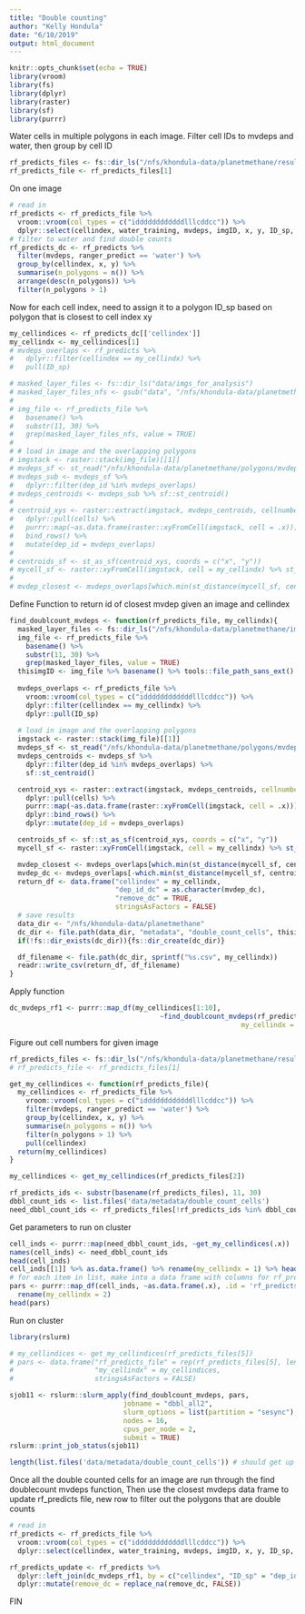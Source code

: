```yaml
---
title: "Double counting"
author: "Kelly Hondula"
date: "6/10/2019"
output: html_document
---
```


```r
knitr::opts_chunk$set(echo = TRUE)
library(vroom)
library(fs)
library(dplyr)
library(raster)
library(sf)
library(purrr)
```

Water cells in multiple polygons in each image. Filter cell IDs to mvdeps and water, then group by cell ID

```r
rf_predicts_files <- fs::dir_ls("/nfs/khondula-data/planetmethane/results/rf_predicts_noEHW_pixels")
rf_predicts_file <- rf_predicts_files[1]
```

On one image

```r
# read in
rf_predicts <- rf_predicts_file %>% 
  vroom::vroom(col_types = c("iddddddddddddlllcddcc")) %>%
  dplyr::select(cellindex, water_training, mvdeps, imgID, x, y, ID_sp, ranger_predict)
# filter to water and find double counts
rf_predicts_dc <- rf_predicts %>% 
  filter(mvdeps, ranger_predict == 'water') %>% 
  group_by(cellindex, x, y) %>%
  summarise(n_polygons = n()) %>% 
  arrange(desc(n_polygons)) %>% 
  filter(n_polygons > 1)
```

Now for each cell index, need to assign it to a polygon ID_sp based on polygon that is closest to cell index xy
```r
my_cellindices <- rf_predicts_dc[['cellindex']]
my_cellindx <- my_cellindices[1]
# mvdeps_overlaps <- rf_predicts %>% 
#   dplyr::filter(cellindex == my_cellindx) %>%
#   pull(ID_sp)
```

```r
# masked_layer_files <- fs::dir_ls("data/imgs_for_analysis")
# masked_layer_files_nfs <- gsub("data", "/nfs/khondula-data/planetmethane", masked_layer_files)
# 
# img_file <- rf_predicts_file %>%
#   basename() %>% 
#   substr(11, 30) %>%
#   grep(masked_layer_files_nfs, value = TRUE)
# 
# # load in image and the overlapping polygons
# imgstack <- raster::stack(img_file)[[1]]
# mvdeps_sf <- st_read("/nfs/khondula-data/planetmethane/polygons/mvdeps_buff20_inNLCD.shp")
# mvdeps_sub <- mvdeps_sf %>%
#   dplyr::filter(dep_id %in% mvdeps_overlaps)
# mvdeps_centroids <- mvdeps_sub %>% sf::st_centroid()
# 
# centroid_xys <- raster::extract(imgstack, mvdeps_centroids, cellnumbers = TRUE, df = TRUE) %>%
#   dplyr::pull(cells) %>%
#   purrr::map(~as.data.frame(raster::xyFromCell(imgstack, cell = .x))) %>% 
#   bind_rows() %>% 
#   mutate(dep_id = mvdeps_overlaps) 
# 
# centroids_sf <- st_as_sf(centroid_xys, coords = c("x", "y"))
# mycell_sf <- raster::xyFromCell(imgstack, cell = my_cellindx) %>% st_point()
# 
# mvdep_closest <- mvdeps_overlaps[which.min(st_distance(mycell_sf, centroids_sf))]
```

Define Function to return id of closest mvdep given an image and cellindex

```r
find_doublcount_mvdeps <- function(rf_predicts_file, my_cellindx){
  masked_layer_files <- fs::dir_ls("/nfs/khondula-data/planetmethane/imgs_for_analysis")
  img_file <- rf_predicts_file %>%
    basename() %>% 
    substr(11, 30) %>%
    grep(masked_layer_files, value = TRUE)
  thisimgID <- img_file %>% basename() %>% tools::file_path_sans_ext()
  
  mvdeps_overlaps <- rf_predicts_file %>% 
    vroom::vroom(col_types = c("iddddddddddddlllcddcc")) %>%
    dplyr::filter(cellindex == my_cellindx) %>%
    dplyr::pull(ID_sp)
  
  # load in image and the overlapping polygons
  imgstack <- raster::stack(img_file)[[1]]
  mvdeps_sf <- st_read("/nfs/khondula-data/planetmethane/polygons/mvdeps_buff20_inNLCD.shp")
  mvdeps_centroids <- mvdeps_sf %>%
    dplyr::filter(dep_id %in% mvdeps_overlaps) %>% 
    sf::st_centroid()

  centroid_xys <- raster::extract(imgstack, mvdeps_centroids, cellnumbers = TRUE, df = TRUE) %>%
    dplyr::pull(cells) %>%
    purrr::map(~as.data.frame(raster::xyFromCell(imgstack, cell = .x))) %>% 
    dplyr::bind_rows() %>% 
    dplyr::mutate(dep_id = mvdeps_overlaps) 

  centroids_sf <- sf::st_as_sf(centroid_xys, coords = c("x", "y"))
  mycell_sf <- raster::xyFromCell(imgstack, cell = my_cellindx) %>% st_point()

  mvdep_closest <- mvdeps_overlaps[which.min(st_distance(mycell_sf, centroids_sf))]
  mvdep_dc <- mvdeps_overlaps[-which.min(st_distance(mycell_sf, centroids_sf))]
  return_df <- data.frame("cellindex" = my_cellindx, 
                          "dep_id_dc" = as.character(mvdep_dc),
                          "remove_dc" = TRUE,
                          stringsAsFactors = FALSE)
  # save results 
  data_dir <- "/nfs/khondula-data/planetmethane"
  dc_dir <- file.path(data_dir, "metadata", "double_count_cells", thisimgID)
  if(!fs::dir_exists(dc_dir)){fs::dir_create(dc_dir)}

  df_filename <- file.path(dc_dir, sprintf("%s.csv", my_cellindx))
  readr::write_csv(return_df, df_filename)
}
```

Apply function
```r

dc_mvdeps_rf1 <- purrr::map_df(my_cellindices[1:10],
                                     ~find_doublcount_mvdeps(rf_predicts_files[1], 
                                                         my_cellindx = .x))

```

Figure out cell numbers for given image
```r
rf_predicts_files <- fs::dir_ls("/nfs/khondula-data/planetmethane/results/rf_predicts_noEHW_pixels_v2")
# rf_predicts_file <- rf_predicts_files[1]

get_my_cellindices <- function(rf_predicts_file){
  my_cellindices <- rf_predicts_file %>% 
    vroom::vroom(col_types = c("iddddddddddddlllcddcc")) %>%
    filter(mvdeps, ranger_predict == 'water') %>% 
    group_by(cellindex, x, y) %>%
    summarise(n_polygons = n()) %>% 
    filter(n_polygons > 1) %>% 
    pull(cellindex)
  return(my_cellindices)
}

my_cellindices <- get_my_cellindices(rf_predicts_files[2])
```

```r
rf_predicts_ids <- substr(basename(rf_predicts_files), 11, 30)
dbbl_count_ids <- list.files('data/metadata/double_count_cells')
need_dbbl_count_ids <- rf_predicts_files[!rf_predicts_ids %in% dbbl_count_ids]
```

Get parameters to run on cluster
```r
cell_inds <- purrr::map(need_dbbl_count_ids, ~get_my_cellindices(.x))
names(cell_inds) <- need_dbbl_count_ids
head(cell_inds)
cell_inds[[1]] %>% as.data.frame() %>% rename(my_cellindx = 1) %>% head()
# for each item in list, make into a data frame with columns for rf_predicts_file and my_cellindx
pars <- purrr::map_df(cell_inds, ~as.data.frame(.x), .id = 'rf_predicts_file') %>% 
  rename(my_cellindx = 2)
head(pars)
```

Run on cluster
```r
library(rslurm)

# my_cellindices <- get_my_cellindices(rf_predicts_files[5])
# pars <- data.frame("rf_predicts_file" = rep(rf_predicts_files[5], length(my_cellindices)),
#                    "my_cellindx" = my_cellindices,
#                    stringsAsFactors = FALSE)

sjob11 <- rslurm::slurm_apply(find_doublcount_mvdeps, pars, 
                            jobname = "dbbl_all2",
                            slurm_options = list(partition = "sesync"),
                            nodes = 16,
                            cpus_per_node = 2,
                            submit = TRUE)
rslurm::print_job_status(sjob11)
```

```r
length(list.files('data/metadata/double_count_cells')) # should get up to 256 (based on RF files)
```


Once all the double counted cells for an image are run through the find doublecount mvdeps function, Then use the closest mvdeps data frame to update rf_predicts file, new row to filter out the polygons that are double counts


```r
# read in
rf_predicts <- rf_predicts_file %>% 
  vroom::vroom(col_types = c("iddddddddddddlllcddcc")) %>%
  dplyr::select(cellindex, water_training, mvdeps, imgID, x, y, ID_sp, ranger_predict)
```


```r
rf_predicts_update <- rf_predicts %>%
  dplyr::left_join(dc_mvdeps_rf1, by = c("cellindex", "ID_sp" = "dep_id_dc")) %>%
  dplyr::mutate(remove_dc = replace_na(remove_dc, FALSE))
```

FIN
